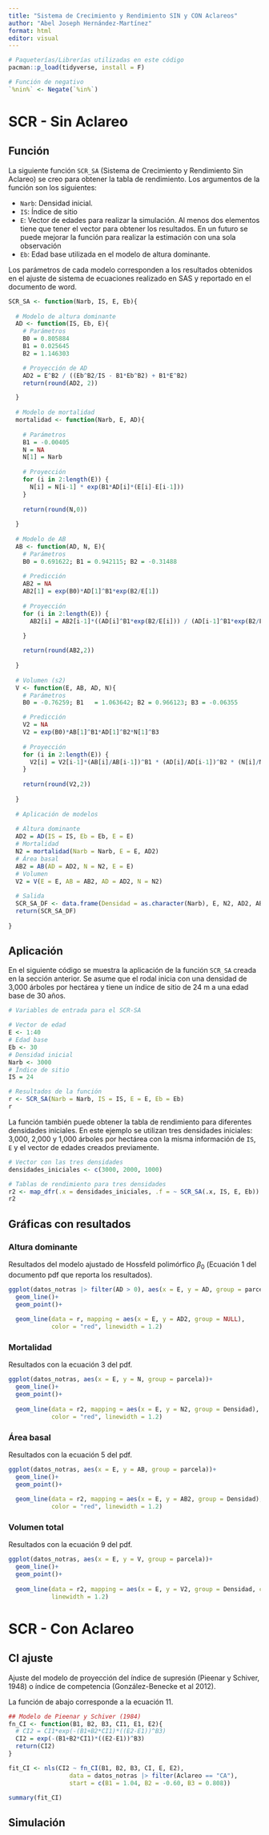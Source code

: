 ```yaml
---
title: "Sistema de Crecimiento y Rendimiento SIN y CON Aclareos"
author: "Abel Joseph Hernández-Martínez"
format: html
editor: visual
---
```



```r
# Paqueterías/Librerías utilizadas en este código
pacman::p_load(tidyverse, install = F)

# Función de negativo
`%nin%` <- Negate(`%in%`)
```

# SCR - Sin Aclareo

## Función 

La siguiente función `SCR_SA` (Sistema de Crecimiento y Rendimiento Sin Aclareo) se creo para obtener la tabla de rendimiento. Los argumentos de la función son los siguientes:

- `Narb`: Densidad inicial.
- `IS`: Índice de sitio
- `E`: Vector de edades para realizar la simulación. Al menos dos elementos tiene que tener el vector para obtener los resultados. En un futuro se puede mejorar la función para realizar la estimación con una sola observación
- `Eb`: Edad base utilizada en el modelo de altura dominante.

Los parámetros de cada modelo corresponden a los resultados obtenidos en el ajuste de sistema de ecuaciones realizado en SAS y reportado en el documento de word.

```r
SCR_SA <- function(Narb, IS, E, Eb){
  
  # Modelo de altura dominante
  AD <- function(IS, Eb, E){
    # Parámetros
    B0 = 0.805884
    B1 = 0.025645
    B2 = 1.146303

    # Proyección de AD
    AD2 = E^B2 / ((Eb^B2/IS - B1*Eb^B2) + B1*E^B2)
    return(round(AD2, 2))

  }
  
  # Modelo de mortalidad
  mortalidad <- function(Narb, E, AD){
    
    # Parámetros 
    B1 = -0.00405
    N = NA
    N[1] = Narb
    
    # Proyección
    for (i in 2:length(E)) {
      N[i] = N[i-1] * exp(B1*AD[i]*(E[i]-E[i-1]))
    }
    
    return(round(N,0))
    
  }
  
  # Modelo de AB
  AB <- function(AD, N, E){
    # Parámetros
    B0 = 0.691622; B1 =	0.942115; B2 = -0.31488
    
    # Predicción
    AB2 = NA
    AB2[1] = exp(B0)*AD[1]^B1*exp(B2/E[1])
    
    # Proyección
    for (i in 2:length(E)) {
      AB2[i] = AB2[i-1]*((AD[i]^B1*exp(B2/E[i])) / (AD[i-1]^B1*exp(B2/E[i-1])))

    }
    
    return(round(AB2,2))
    
  }
  
  # Volumen (s2)
  V <- function(E, AB, AD, N){
    # Parámetros
    B0 = -0.76259; B1	= 1.063642; B2 = 0.966123; B3 =	-0.06355

    # Predicción
    V2 = NA
    V2 = exp(B0)*AB[1]^B1*AD[1]^B2*N[1]^B3
    
    # Proyección
    for (i in 2:length(E)) {
      V2[i] = V2[i-1]*(AB[i]/AB[i-1])^B1 * (AD[i]/AD[i-1])^B2 * (N[i]/N[i-1])^B3
    }
    
    return(round(V2,2))
    
  }
  
  # Aplicación de modelos
  
  # Altura dominante
  AD2 = AD(IS = IS, Eb = Eb, E = E)
  # Mortalidad
  N2 = mortalidad(Narb = Narb, E = E, AD2)
  # Área basal
  AB2 = AB(AD = AD2, N = N2, E = E)
  # Volumen
  V2 = V(E = E, AB = AB2, AD = AD2, N = N2)
  
  # Salida
  SCR_SA_DF <- data.frame(Densidad = as.character(Narb), E, N2, AD2, AB2, V2)
  return(SCR_SA_DF)
  
}
```

## Aplicación

En el siguiente código se muestra la aplicación de la función `SCR_SA` creada en la sección anterior. Se asume que el rodal inicia con una densidad de 3,000 árboles por hectárea y tiene un índice de sitio de 24 m a una edad base de 30 años.

```r
# Variables de entrada para el SCR-SA

# Vector de edad
E <- 1:40
# Edad base
Eb <- 30
# Densidad inicial
Narb <- 3000
# Índice de sitio
IS = 24

# Resultados de la función
r <- SCR_SA(Narb = Narb, IS = IS, E = E, Eb = Eb)
r

```

La función también puede obtener la tabla de rendimiento para diferentes densidades iniciales. En este ejemplo se utilizan tres densidades iniciales: 3,000, 2,000 y 1,000 árboles por hectárea con la misma información de `IS`, `E` y el vector de edades creados previamente.

```r
# Vector con las tres densidades
densidades_iniciales <- c(3000, 2000, 1000)

# Tablas de rendimiento para tres densidades
r2 <- map_dfr(.x = densidades_iniciales, .f = ~ SCR_SA(.x, IS, E, Eb))
r2
```



## Gráficas con resultados

### Altura dominante

Resultados del modelo ajustado de Hossfeld polimórfico $\beta_0$ (Ecuación 1 del documento pdf que reporta los resultados).

```r
ggplot(datos_notras |> filter(AD > 0), aes(x = E, y = AD, group = parcela))+
  geom_line()+
  geom_point()+
  
  geom_line(data = r, mapping = aes(x = E, y = AD2, group = NULL),
            color = "red", linewidth = 1.2)
```

### Mortalidad

Resultados con la ecuación 3 del pdf.

```r
ggplot(datos_notras, aes(x = E, y = N, group = parcela))+
  geom_line()+
  geom_point()+
  
  geom_line(data = r2, mapping = aes(x = E, y = N2, group = Densidad),
            color = "red", linewidth = 1.2)
```

### Área basal

Resultados con la ecuación 5 del pdf.

```r
ggplot(datos_notras, aes(x = E, y = AB, group = parcela))+
  geom_line()+
  geom_point()+
  
  geom_line(data = r2, mapping = aes(x = E, y = AB2, group = Densidad),
            color = "red", linewidth = 1.2)
```

### Volumen total

Resultados con la ecuación 9 del pdf.

```r
ggplot(datos_notras, aes(x = E, y = V, group = parcela))+
  geom_line()+
  geom_point()+
  
  geom_line(data = r2, mapping = aes(x = E, y = V2, group = Densidad, color = factor(Densidad)),
            linewidth = 1.2)
```

# SCR - Con Aclareo

## CI ajuste

Ajuste del modelo de proyección del índice de supresión (Pieenar y Schiver, 1948) o índice de competencia (González-Benecke et al 2012).

La función de abajo corresponde a la ecuación 11.

```r
## Modelo de Pieenar y Schiver (1984)
fn_CI <- function(B1, B2, B3, CI1, E1, E2){
  # CI2 = CI1*exp(-(B1+B2*CI1)*((E2-E1))^B3)
  CI2 = exp(-(B1+B2*CI1)*((E2-E1))^B3)
  return(CI2)
}

fit_CI <- nls(CI2 ~ fn_CI(B1, B2, B3, CI, E, E2),
                 data = datos_notras |> filter(Aclareo == "CA"),
                 start = c(B1 = 1.04, B2 = -0.60, B3 = 0.808))

summary(fit_CI)
```

## Simulación








